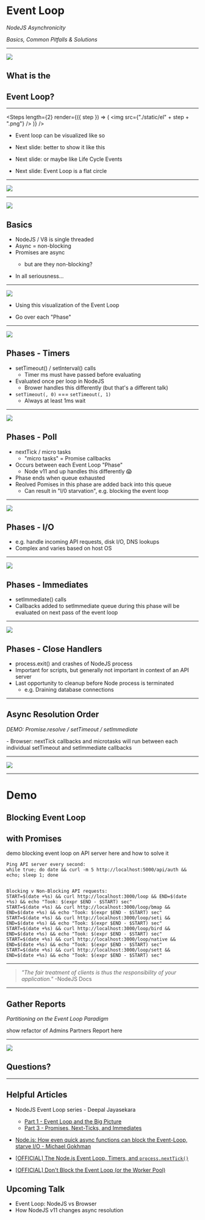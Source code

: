 
# Event Loop

_NodeJS Asynchronicity_

_Basics, Common Pitfalls & Solutions_

---

<SplitRight>

![](./static/pulsar.jpg)

## What is the

## Event Loop?

</SplitRight>

---

<Steps
    length={2}
    render={({ step }) => (
        <img src={"./static/el" + step + ".png"} />
    )}
/>

<Notes>
  
  - Event loop can be visualized like so

  - Next slide: better to show it like this

  - Next slide: or maybe like Life Cycle Events

  - Next slide: Event Loop is a flat circle

</Notes>

---

<Image src="./static/flatcircle.gif" />

---

<Split>

![](./static/lunar_lander.jpg)

## Basics

<ul>
    <Appear>
        <li>NodeJS / V8 is single threaded</li>
        <li>Async = non-blocking</li>
        <li>Promises are async</li>
        <ul>
            <li>but are they non-blocking?</li>
        </ul>
    </Appear>
</ul>

</Split>

<Notes>
  
  - In all seriousness...

</Notes>

---

<Image src="./static/el3.png" size="80%" />

<Notes>
  
  - Using this visualization of the Event Loop

  - Go over each "Phase"

</Notes>

---

<Split>

![](./static/el3.png)

## Phases - Timers
  
  - setTimeout() / setInterval() calls
    - Timer ms must have passed before evaluating
  - Evaluated once per loop in NodeJS
    - Brower handles this differently (but that's a different talk)
  - `setTimeout(, 0)` === `setTimeout(, 1)`
    - Always at least 1ms wait

</Split>

---

<Split>

![](./static/el3.png)

## Phases - Poll

  - nextTick / micro tasks
    - "micro tasks" = Promise callbacks
  - Occurs between each Event Loop "Phase"
    - Node v11 and up handles this differently 😱
  - Phase ends when queue exhausted
  - Reolved Pomises in this phase are added back into this queue
    - Can result in "I/0 starvation", e.g. blocking the event loop

</Split>

---

<Split>

![](./static/el3.png)

## Phases - I/O

  - e.g. handle incoming API requests, disk I/O, DNS lookups
  - Complex and varies based on host OS

</Split>

---

<Split>

![](./static/el3.png)

## Phases - Immediates

  - setImmediate() calls
  - Callbacks added to setImmediate queue during this phase will be evaluated on next pass of the event loop

</Split>

---

<Split>

![](./static/el3.png)

## Phases - Close Handlers

  - process.exit() and crashes of NodeJS process
  - Important for scripts, but generally not important in context of an API server
  - Last opportunity to cleanup before Node process is terminated
    - e.g. Draining database connections

</Split>

---

## Async Resolution Order

_DEMO: Promise.resolve / setTimeout / setImmediate_

<Notes>
    - Browser: nextTick callbacks and microtasks will run between each individual setTimeout and setImmediate callbacks
</Notes>

---

<Image src="./static/el3.png" size="80%" />

---

# Demo

## Blocking Event Loop

## with Promises

<Notes>
    demo blocking event loop on API server here and how to solve it

    Ping API server every second:
    while true; do date && curl -m 5 http://localhost:5000/api/auth && echo; sleep 1; done

    
    Blocking v Non-Blocking API requests:
    START=$(date +%s) && curl http://localhost:3000/loop && END=$(date +%s) && echo "Took: $(expr $END - $START) sec"
    START=$(date +%s) && curl http://localhost:3000/loop/bmap && END=$(date +%s) && echo "Took: $(expr $END - $START) sec"
    START=$(date +%s) && curl http://localhost:3000/loop/seti && END=$(date +%s) && echo "Took: $(expr $END - $START) sec"
    START=$(date +%s) && curl http://localhost:3000/loop/bird && END=$(date +%s) && echo "Took: $(expr $END - $START) sec"
    START=$(date +%s) && curl http://localhost:3000/loop/native && END=$(date +%s) && echo "Took: $(expr $END - $START) sec"
    START=$(date +%s) && curl http://localhost:3000/loop/sett && END=$(date +%s) && echo "Took: $(expr $END - $START) sec"
</Notes>

---

> _"The fair treatment of clients is thus the responsibility of your application."_ -NodeJS Docs

---

## Gather Reports

_Partitioning on the Event Loop Paradigm_

<Notes>
    show refactor of Admins Partners Report here
</Notes>

---


<Split>

![](./static/zuckman.gif)

## Questions?

</Split>

---

## Helpful Articles

-   NodeJS Event Loop series - Deepal Jayasekara

    -   [Part 1 - Event Loop and the Big
        Picture](https://blog.insiderattack.net/event-loop-and-the-big-picture-nodejs-event-loop-part-1-1cb67a182810)
    -   [Part 3 - Promises, Next-Ticks, and
        Immediates](https://blog.insiderattack.net/promises-next-ticks-and-immediates-nodejs-event-loop-part-3-9226cbe7a6aa)

-   [Node.js: How even quick async functions can block the Event-Loop,
    starve I/O - Michael
    Gokhman](https://snyk.io/blog/nodejs-how-even-quick-async-functions-can-block-the-event-loop-starve-io/)

-   [[OFFICIAL] The Node.js Event Loop, Timers, and `process.nextTick()`](https://nodejs.org/en/docs/guides/event-loop-timers-and-nexttick)

-   [[OFFICIAL] Don't Block the Event Loop (or the Worker
    Pool)](https://nodejs.org/en/docs/guides/dont-block-the-event-loop/)


## Upcoming Talk

- Event Loop: NodeJS vs Browser
- How NodeJS v11 changes async resolution
